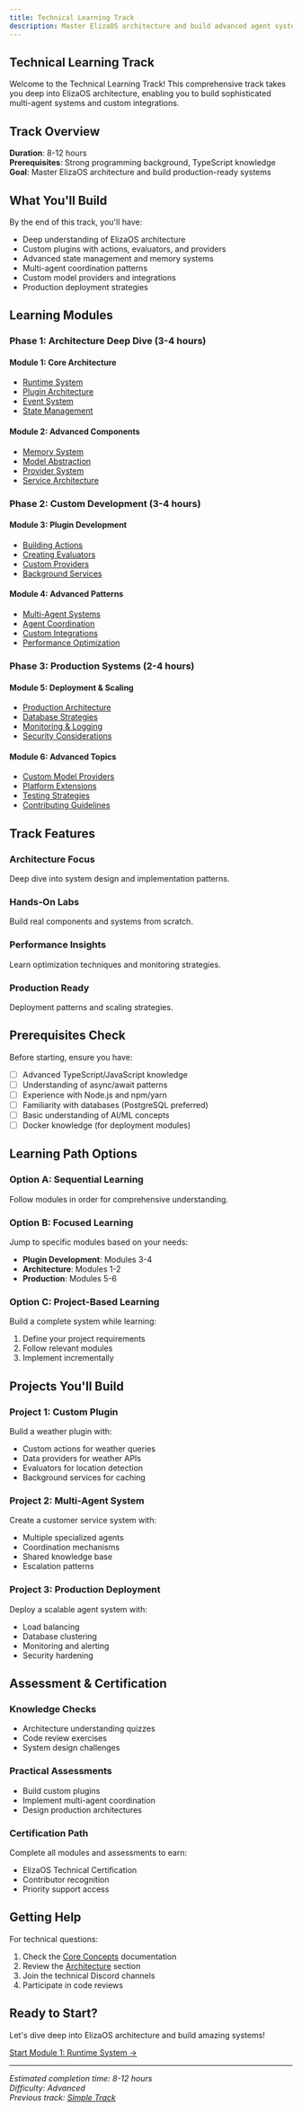 ```yaml
---
title: Technical Learning Track
description: Master ElizaOS architecture and build advanced agent systems
---
```


## Technical Learning Track

Welcome to the Technical Learning Track! This comprehensive track takes you deep into ElizaOS
architecture, enabling you to build sophisticated multi-agent systems and custom integrations.

## Track Overview

**Duration**: 8-12 hours  
**Prerequisites**: Strong programming background, TypeScript knowledge  
**Goal**: Master ElizaOS architecture and build production-ready systems

## What You'll Build

By the end of this track, you'll have:

- Deep understanding of ElizaOS architecture
- Custom plugins with actions, evaluators, and providers
- Advanced state management and memory systems
- Multi-agent coordination patterns
- Custom model providers and integrations
- Production deployment strategies

## Learning Modules

### Phase 1: Architecture Deep Dive (3-4 hours)

#### Module 1: Core Architecture

- [Runtime System](./01-runtime-system)
- [Plugin Architecture](./02-plugin-architecture)
- [Event System](./03-event-system)
- [State Management](./04-state-management)

#### Module 2: Advanced Components

- [Memory System](./05-memory-system)
- [Model Abstraction](./06-model-abstraction)
- [Provider System](./07-provider-system)
- [Service Architecture](./08-service-architecture)

### Phase 2: Custom Development (3-4 hours)

#### Module 3: Plugin Development

- [Building Actions](./09-building-actions)
- [Creating Evaluators](./10-creating-evaluators)
- [Custom Providers](./11-custom-providers)
- [Background Services](./12-background-services)

#### Module 4: Advanced Patterns

- [Multi-Agent Systems](./13-multi-agent-systems)
- [Agent Coordination](./14-agent-coordination)
- [Custom Integrations](./15-custom-integrations)
- [Performance Optimization](./16-performance-optimization)

### Phase 3: Production Systems (2-4 hours)

#### Module 5: Deployment & Scaling

- [Production Architecture](./17-production-architecture)
- [Database Strategies](./18-database-strategies)
- [Monitoring & Logging](./19-monitoring-logging)
- [Security Considerations](./20-security-considerations)

#### Module 6: Advanced Topics

- [Custom Model Providers](./21-custom-model-providers)
- [Platform Extensions](./22-platform-extensions)
- [Testing Strategies](./23-testing-strategies)
- [Contributing Guidelines](./24-contributing-guidelines)

## Track Features

### Architecture Focus

Deep dive into system design and implementation patterns.

### Hands-On Labs

Build real components and systems from scratch.

### Performance Insights

Learn optimization techniques and monitoring strategies.

### Production Ready

Deployment patterns and scaling strategies.

## Prerequisites Check

Before starting, ensure you have:

- [ ] Advanced TypeScript/JavaScript knowledge
- [ ] Understanding of async/await patterns
- [ ] Experience with Node.js and npm/yarn
- [ ] Familiarity with databases (PostgreSQL preferred)
- [ ] Basic understanding of AI/ML concepts
- [ ] Docker knowledge (for deployment modules)

## Learning Path Options

### Option A: Sequential Learning

Follow modules in order for comprehensive understanding.

### Option B: Focused Learning

Jump to specific modules based on your needs:

- **Plugin Development**: Modules 3-4
- **Architecture**: Modules 1-2
- **Production**: Modules 5-6

### Option C: Project-Based Learning

Build a complete system while learning:

1. Define your project requirements
2. Follow relevant modules
3. Implement incrementally

## Projects You'll Build

### Project 1: Custom Plugin

Build a weather plugin with:

- Custom actions for weather queries
- Data providers for weather APIs
- Evaluators for location detection
- Background services for caching

### Project 2: Multi-Agent System

Create a customer service system with:

- Multiple specialized agents
- Coordination mechanisms
- Shared knowledge base
- Escalation patterns

### Project 3: Production Deployment

Deploy a scalable agent system with:

- Load balancing
- Database clustering
- Monitoring and alerting
- Security hardening

## Assessment & Certification

### Knowledge Checks

- Architecture understanding quizzes
- Code review exercises
- System design challenges

### Practical Assessments

- Build custom plugins
- Implement multi-agent coordination
- Design production architectures

### Certification Path

Complete all modules and assessments to earn:

- ElizaOS Technical Certification
- Contributor recognition
- Priority support access

## Getting Help

For technical questions:

1. Check the [Core Concepts](../../core-concepts/) documentation
2. Review the [Architecture](../../core-concepts/architecture/) section
3. Join the technical Discord channels
4. Participate in code reviews

## Ready to Start?

Let's dive deep into ElizaOS architecture and build amazing systems!

[Start Module 1: Runtime System →](./01-runtime-system)

---

_Estimated completion time: 8-12 hours_  
_Difficulty: Advanced_  
_Previous track: [Simple Track](../simple/)_
